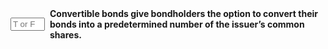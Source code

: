 ::: {.question-block}

<form onsubmit="event.preventDefault(); checkAnswerBox('module6_tf_q12','T')" style="display: flex; align-items: center; gap: 8px;">
<input type="text" id="module6_tf_q12" name="module6_tf_q12" maxlength="1" placeholder="T or F" style="width: 55px;" data-correct-answer="T" /> 
<label for="module6_tf_q12"><strong>Convertible bonds give bondholders the option to convert their bonds into a predetermined number of the issuer's common shares.</strong></label>
</form>

<div id="feedback-module6_tf_q12" class="feedback" data-status="" style="display:none;">
This is TRUE. Convertible bonds allow investors to convert debt into equity under certain conditions.
</div>

:::
